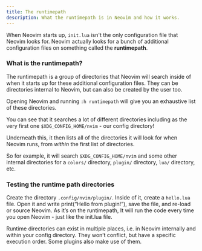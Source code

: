 ```yaml
---
title: The runtimepath
description: What the runtimepath is in Neovim and how it works.
---
```



When Neovim starts up, `init.lua` isn't the only configuration file that Neovim looks for. Neovim actually looks for a bunch of additional configuration files on something called the **runtimepath**.

### What is the runtimepath?

The runtimepath is a group of directories that Neovim will search inside of when it starts up for these additional configuration files. They can be directories internal to Neovim, but can also be created by the user too.

Opening Neovim and running `:h runtimepath` will give you an exhaustive list of these directories.

You can see that it searches a lot of different directories including as the very first one `$XDG_CONFIG_HOME/nvim` - our config directory!

Underneath this, it then lists all of the directories it will look for when Neovim runs, from *within* the first list of directories.

So for example, it will search `$XDG_CONFIG_HOME/nvim` and some other internal directories for a `colors/` directory, `plugin/` directory, `lua/` directory, etc.

### Testing the runtime path directories

Create the directory `.config/nvim/plugin/`. Inside of it, create a `hello.lua` file. Open it and write print(“Hello from plugin!”), save the file, and re-load or source Neovim. As it’s on the runtimepath, It will run the code every time you open Neovim - just like the init.lua file.

<Aside type="tip" title="Did you know?">
Runtime directories can exist in multiple places, i.e. in Neovim internally and within your config directory. They won’t conflict, but have a specific execution order. Some plugins also make use of them.
</Aside>
